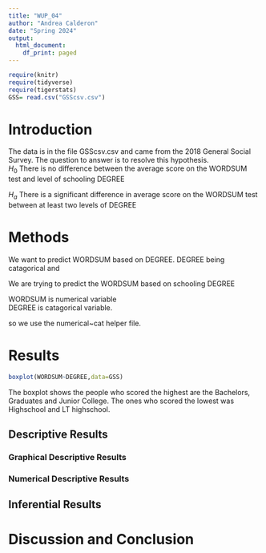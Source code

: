 ```yaml
---
title: "WUP_04"
author: "Andrea Calderon"
date: "Spring 2024"
output:
  html_document:
    df_print: paged
---
```


```r
require(knitr)
require(tidyverse)
require(tigerstats)
GSS= read.csv("GSScsv.csv")
```

# Introduction

<!--In this section you explain what you are trying to show.  Where did the data come from?  What is the research or other question you are trying to answer?!-->


The data is in the file GSScsv.csv and came from the 2018 General Social Survey.  The question to answer is to resolve this hypothesis.  
$H_0$ There is no difference between the average score on the WORDSUM test and level of schooling DEGREE      

$H_a$ There is a significant difference in average score on the WORDSUM test between at least two levels of DEGREE      

# Methods

We want to predict WORDSUM based on DEGREE. DEGREE being catagorical and  
<!--Mention that you intend to use chatGPT to the greatest extent possible. Give credit to chatGPT when you use it to create code in your report. Decide on your methods:  use "variable analysis" or other appropriate descriptors.  Make sure to choose at least one graphical method and at least one numerical method.!-->

We are trying to predict the WORDSUM based on schooling DEGREE

WORDSUM is numerical variable    
DEGREE is catagorical variable.  

so we use the numerical~cat helper file.

# Results

<!--Divide this section into two sub-sections:  One for your descriptive  results and one for your inferential results.!-->


```r
boxplot(WORDSUM~DEGREE,data=GSS)
```


The boxplot shows the people who scored the highest are the Bachelors, Graduates and Junior College. The ones who scored the lowest was Highschool and LT highschool. 

## Descriptive Results


### Graphical Descriptive Results

<!--Graphical results here.  Make sure to show your code.  Provide appropriate labels for axes, giving units if possible, and provide a good title for the graph, too.  Use the graphical results to describe the patterns if any that exist in the data as focused toward the research question!-->

### Numerical Descriptive Results

<!--Numerical results go here. Use the numerical results to describe the patterns if any that exist in the data as focused toward the research question!-->

## Inferential Results

<!--State hypothesis clearly.  Make sure your discussion of the inferential test covers all the aspects that the test output produces, such as test statistic, p-value etc.  Make a decision about the null hypothesis, explain the assumptions on which the selected test/procedure was based, and why the chosen procedure satisfys the assumptions and is appropriate to answer the research question!-->


# Discussion and Conclusion

<!--Discussion and conclusion here.  If you found a relationship be sure to consider whether the relationship occurs because one of the variavbles causes the other, or whether they perhasps are related for some other reason.  Watch the chapter 6 videos from the GeorgeTown videos collection.!-->
